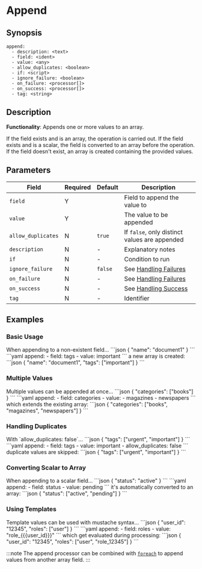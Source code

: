 # Append

## Synopsis

```ssml {3,4}
append:
  - description: <text>
  - field: <ident>
  - value: <any>
  - allow_duplicates: <boolean>
  - if: <script>
  - ignore_failure: <boolean>
  - on_failure: <processor[]>
  - on_success: <processor[]>
  - tag: <string>
```

## Description

**Functionality**: Appends one or more values to an array.

If the field exists and is an array, the operation is carried out. If the field exists and is a scalar, the field is converted to an array before the operation. If the field doesn't exist, an array is created containing the provided values.

## Parameters

|Field|Required|Default|Description|
|---|---|---|---|
|`field`|Y||Field to append the value to|
|`value`|Y||The value to be appended|
|`allow_duplicates`|N|`true`|If `false`, only distinct values are appended|
|`description`|N|-|Explanatory notes|
|`if`|N|-|Condition to run|
|`ignore_failure`|N|`false`|See [Handling Failures](../handling-failures.mdx)|
|`on_failure`|N|-|See [Handling Failures](../handling-failures.mdx)|
|`on_success`|N|-|See [Handling Success](../handling-success.mdx)|
|`tag`|N|-|Identifier|

## Examples

### Basic Usage

<ExampleGrid>
  <CommentCol>
    When appending to a non-existent field...
  </CommentCol>
  <CodeCol>
    ```json
    {
      "name": "document1"
    }
    ```
    ```yaml
    append:
      - field: tags
      - value: important
    ```
  </CodeCol>
  <CommentCol>
    a new array is created:
  </CommentCol>
  <CodeCol>
    ```json
    {
      "name": "document1",
      "tags": ["important"]
    }
    ```
  </CodeCol>
</ExampleGrid>

### Multiple Values

<ExampleGrid>
  <CommentCol>
    Multiple values can be appended at once...
  </CommentCol>
  <CodeCol>
    ```json
    {
      "categories": ["books"]
    }
    ```
    ```yaml
    append:
      - field: categories
      - value:
        - magazines
        - newspapers
    ```
  </CodeCol>
  <CommentCol>
    which extends the existing array:
  </CommentCol>
  <CodeCol>
    ```json
    {
      "categories": ["books", "magazines", "newspapers"]
    }
    ```
  </CodeCol>
</ExampleGrid>

### Handling Duplicates

<ExampleGrid>
  <CommentCol>
    With `allow_duplicates: false`...
  </CommentCol>
  <CodeCol>
    ```json
    {
      "tags": ["urgent", "important"]
    }
    ```
    ```yaml
    append:
      - field: tags
      - value: important
      - allow_duplicates: false
    ```
  </CodeCol>
  <CommentCol>
    duplicate values are skipped:
  </CommentCol>
  <CodeCol>
    ```json
    {
      "tags": ["urgent", "important"]
    }
    ```
  </CodeCol>
</ExampleGrid>

### Converting Scalar to Array

<ExampleGrid>
  <CommentCol>
    When appending to a scalar field...
  </CommentCol>
  <CodeCol>
    ```json
    {
      "status": "active"
    }
    ```
    ```yaml
    append:
      - field: status
      - value: pending
    ```
  </CodeCol>
  <CommentCol>
    it's automatically converted to an array:
  </CommentCol>
  <CodeCol>
    ```json
    {
      "status": ["active", "pending"]
    }
    ```
  </CodeCol>
</ExampleGrid>

### Using Templates

<ExampleGrid>
  <CommentCol>
    Template values can be used with mustache syntax...
  </CommentCol>
  <CodeCol>
    ```json
    {
      "user_id": "12345",
      "roles": ["user"]
    }
    ```
    ```yaml
    append:
      - field: roles
      - value: "role_{{{user_id}}}"
    ```
  </CodeCol>
  <CommentCol>
    which get evaluated during processing:
  </CommentCol>
  <CodeCol>
    ```json
    {
      "user_id": "12345",
      "roles": ["user", "role_12345"]
    }
    ```
  </CodeCol>
</ExampleGrid>

:::note
The append processor can be combined with [`foreach`](foreach.mdx) to append values from another array field.
:::